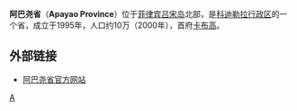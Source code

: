 {{Infobox Philippine province |
 name           = Apayao |
 sealfile       = Ph_seal_apayao.png |
 region         = [[科迪勒拉行政區|科迪勒拉行政區]] (CAR) |
 capital        = [[Kabugao,_Apayao|Kabugao]] |
 founded        = [[February_14|February 14]], 1995 |
 pop2000        = 97,129 |
 pop2000rank    = 4th smallest |
 popden2000     = 25 |
 popden2000rank = lowest |
 areakm2        = 3,927.9 |
 arearank       = 32nd largest |
 hucities       = 0 |
 componentcities= 0 |
 municipalities = 7 |
 barangays      = 133 |
 districts      = 1 |
 languages      = [[Ilokano_language|Ilokano]], [[Isnag_language|Isneg]] [[Tagalog_language|Tagalog]]|
 governor       = [[Elias_K._Bulut,_Sr.|Elias K. Bulut, Sr.]] |
 locatormapfile = Apayao in Philippines.svg |
}}
'''阿巴尧省'''（'''Apayao Province'''）位于[[菲律宾|菲律宾]][[吕宋岛|吕宋岛]]北部，是[[科迪勒拉行政区|科迪勒拉行政区]]的一个省，成立于1995年，人口约10万（2000年），首府[[卡布高|卡布高]]。

==外部链接==
*[https://web.archive.org/web/20170220013352/http://www.apayao.gov.ph/ 阿巴尧省官方网站]

{{菲律賓行政區劃|nocat}}
{{Philippines-stub}}

[[Category:菲律宾省份|A]]